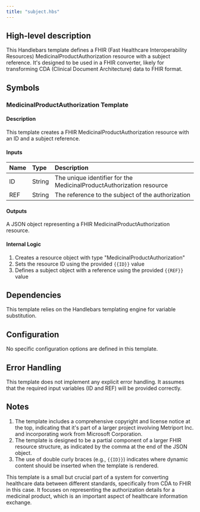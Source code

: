 ```yaml
---
title: "subject.hbs"
---
```


## High-level description
This Handlebars template defines a FHIR (Fast Healthcare Interoperability Resources) MedicinalProductAuthorization resource with a subject reference. It's designed to be used in a FHIR converter, likely for transforming CDA (Clinical Document Architecture) data to FHIR format.

## Symbols

### MedicinalProductAuthorization Template
#### Description
This template creates a FHIR MedicinalProductAuthorization resource with an ID and a subject reference.

#### Inputs
| Name | Type | Description |
|:-----|:-----|:------------|
| ID | String | The unique identifier for the MedicinalProductAuthorization resource |
| REF | String | The reference to the subject of the authorization |

#### Outputs
A JSON object representing a FHIR MedicinalProductAuthorization resource.

#### Internal Logic
1. Creates a resource object with type "MedicinalProductAuthorization"
2. Sets the resource ID using the provided `{{ID}}` value
3. Defines a subject object with a reference using the provided `{{REF}}` value

## Dependencies
This template relies on the Handlebars templating engine for variable substitution.

## Configuration
No specific configuration options are defined in this template.

## Error Handling
This template does not implement any explicit error handling. It assumes that the required input variables (ID and REF) will be provided correctly.

## Notes
1. The template includes a comprehensive copyright and license notice at the top, indicating that it's part of a larger project involving Metriport Inc. and incorporating work from Microsoft Corporation.
2. The template is designed to be a partial component of a larger FHIR resource structure, as indicated by the comma at the end of the JSON object.
3. The use of double curly braces (e.g., `{{ID}}`) indicates where dynamic content should be inserted when the template is rendered.

This template is a small but crucial part of a system for converting healthcare data between different standards, specifically from CDA to FHIR in this case. It focuses on representing the authorization details for a medicinal product, which is an important aspect of healthcare information exchange.